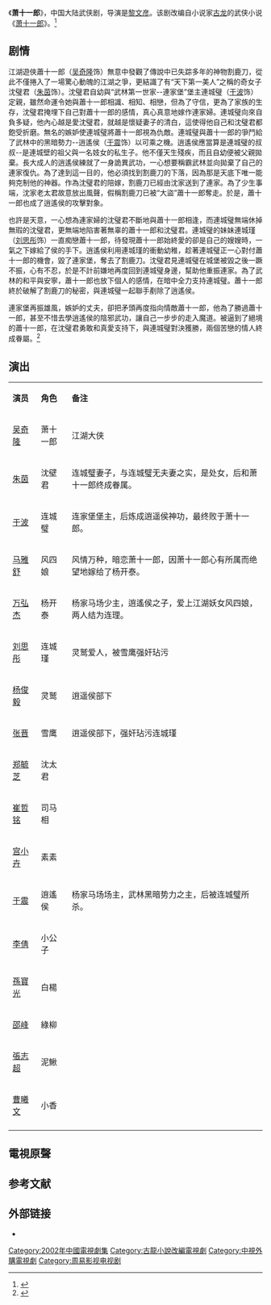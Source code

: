 {{Otheruses|subject=吴奇隆、朱茵、于波主演的武侠剧《萧十一郎》|other=其他同名条目|萧十一郎}}
{{电视节目信息框
| 名称     = 萧十一郎
| 别名     = 
| 英文名称 = ''{{lang|en|Treasure Raiders}}''
| 图片     = Treasure Raiders poster.jpg
| 图说     = 海报
| 分类     = 古装剧、武侠剧
| 原创者   = 古龙《萧十一郎》
| 导演     = [[黎文彦|黎文彦]]
| 监制     = 周林、黄德峰
| 出品人   = 王鹏举、周易、萧钰洪
| 编剧     = [[陈曼玲|陈曼玲]]
| 制作人   = 蒋雪柔
| 摄影     = 林建中、周俊伦
| 演出     = 吴奇隆<br>朱茵<br>于波<br>马雅舒
| 配音     =
| 旁白     = 
| 主题曲   = 《转弯》
| 演唱     = 吴奇隆
| 片尾曲   = 《隐痛》
| 演唱2    = 吴奇隆
| 地区     = {{CHNML}}
| 语言     = 普通话
| 集数     = 40集
| 每集长   = 45分钟
| 制作公司 = [[周易影视|周易影视]]<br>九洲音像出版公司
| 首播地区 = {{CHNML}}
| 电视网   = 北京电视台
| 开始     = 2003年5月
| 结束     = 2003年6月
| 先于     = 
| 后于     = 
| 相关剧集 = 
| 官方网站 = 
}}
《'''萧十一郎'''》，中国大陆武侠剧，导演是[[黎文彦|黎文彦]]。该剧改编自小说家[[古龙|古龙]]的武侠小说《[[蕭十一郎_(小說)|萧十一郎]]》。<ref>{{cite web |url=http://ent.163.com/edit/030522/030522_166818.html |title=电视剧《萧十一郎》今晚亮相荧屏 |date=2003-05-22 |accessdate=2014-04-27 |work=网易 |archive-date=2014-04-27 |archive-url=https://web.archive.org/web/20140427110023/http://ent.163.com/edit/030522/030522_166818.html |dead-url=no }}</ref>

==剧情==
{{See also|蕭十一郎 (小說)}}

江湖遊俠蕭十一郎（[[吴奇隆|吴奇隆]]饰）無意中發觀了傳說中已失踪多年的神物割鹿刀，從此不僅捲入了一場驚心動魄的江湖之爭，更結識了有“天下第一美人”之稱的奇女子沈璧君（[[朱茵|朱茵]]饰）。沈璧君自幼與“武林第一世家--連家堡”堡主連城璧（[[于波|于波]]饰）定親，雖然命運令她與蕭十一郎相識、相知、相戀，但為了守信，更為了家族的生存，沈璧君掩埋下自己對蕭十一郎的感情，真心真意地嫁作連家婦。連城璧向來自負多疑，他內心越是愛沈璧君，就越是懷疑妻子的清白，這使得他自己和沈璧君都飽受折磨。無名的嫉妒使連城璧將蕭十一郎視為仇敵。連城璧與蕭十一郎的爭鬥給了武林中的黑暗勢力--逍遙侯（[[于震|于震]]饰）以可乘之機。逍遙侯應當算是連城璧的叔叔--是連城壁的祖父與一名妓女的私生子。他不僅天生殘疾，而且自幼便被父親拋棄。長大成人的逍遙侯練就了一身詭異武功，一心想要稱霸武林並向拋棄了自己的連家復仇。為了達到這一目的，他必須找到割鹿刀的下落，因為那是天底下唯一能夠克制他的神器。作為沈璧君的陪嫁，割鹿刀已經由沈家送到了連家。為了少生事端，沈家老太君故意放出風聲，假稱割鹿刀已被“大盜”蕭十一郎奪走。於是，蕭十一郎也成了逍遙侯的攻擊對象。

也許是天意，一心想為連家婦的沈璧君不斷地與蕭十一郎相逢，而連城璧無端休掉無瑕的沈璧君，更無端地陷害著無辜的蕭十一郎和沈璧君。連城璧的妹妹連城瑾（[[刘思彤|刘思彤]]饰）一直痴戀蕭十一郎，待發現蕭十一郎始終愛的卻是自己的嫂嫂時，一氣之下嫁給了侯的手下。逍遙侯利用連城瑾的衝動幼稚，趁著連城璧正一心對付蕭十一郎的機會，毀了連家堡，奪去了割鹿刀。沈璧君見連城璧在城堡被毀之後一蹶不振，心有不忍，於是不計前嫌地再度回到連城璧身邊，幫助他重振連家。為了武林的和平與安寧，蕭十一郎也放下個人的感情，在暗中全力支持連城璧。蕭十一郎終於破解了割鹿刀的秘密，與連城璧一起聯手剷除了逍遙侯。

連家堡再振雄風，嫉妒的丈夫，卻把矛頭再度指向情敵蕭十一郎，他為了勝過蕭十一郎，甚至不惜去學逍遙侯的陰邪武功，讓自己一步步的走入魔道。被逼到了絕境的蕭十一郎，在沈璧君勇敢和真愛支持下，與連城璧對決獲勝，兩個苦戀的情人終成眷屬。<ref>{{cite web |url=http://ent.sina.com.cn/v/2003-06-02/1507152637.html |title=资料：四十集电视剧《萧十一郎》剧情简介(图) |accessdate=2014-04-27 |date=2003-06-02 |work=新浪 |archive-date=2019-12-12 |archive-url=https://web.archive.org/web/20191212135108/http://ent.sina.com.cn/v/2003-06-02/1507152637.html |dead-url=no }}</ref>

== 演出 ==
{|class="wikitable" width="50%"
|- style="background:cornflowerblue; color:white" align=center
|style="width:5%"|'''演员'''||style="width:6%"|'''角色'''||style="width:39%"|'''备注'''
|-
| [[吴奇隆|吴奇隆]] || 萧十一郎 ||江湖大侠
|- 
| [[朱茵|朱茵]] || 沈壁君 || 连城璧妻子，与连城璧无夫妻之实，是处女，后和萧十一郎终成眷属。
|-
| [[于波|于波]] || 连城璧 ||连家堡堡主，后炼成逍遥侯神功，最终败于萧十一郎。
|- 
| [[马雅舒|马雅舒]] || 风四娘 || 风情万种，暗恋萧十一郎，因萧十一郎心有所属而绝望地嫁给了杨开泰。
|-
| [[万弘杰|万弘杰]] || 杨开泰 || 杨家马场少主，逍遙侯之子，爱上江湖妖女风四娘，两人结为连理。
|-
| [[刘思彤|刘思彤]] || 连城瑾 ||   灵鹫爱人，被雪鹰强奸玷污
|-
| [[杨俊毅|杨俊毅]] || 灵鹫 ||   逍遥侯部下
|-
| [[张晋|张晋]] || 雪鹰 ||   逍遥侯部下，强奸玷污连城瑾
|- 
| [[郑毓芝|郑毓芝]] || 沈太君 ||   
|- 
| [[崔哲铭|崔哲铭]] || 司马相 ||   
|-
| [[宫小卉|宫小卉]] || 素素 ||   
|-
| [[于震|于震]] || 逍遙侯 ||杨家马场场主，武林黑暗势力之主，后被连城璧所杀。
|-  
| [[李倩_(演员)|李倩]] || 小公子 ||
|-
| [[孫寶光|孫寶光]] || 白楊 ||
|-
| [[邵峰|邵峰]] || 綠柳 ||  
|-
| [[張志超|張志超]] || 泥鰍 || 
|-
| [[曹曦文|曹曦文]] || 小香 || 
|-
|}

==電視原聲==
{{Tracklist
| total_length = 

| extra_column = 演唱

| title1 =《转弯》
| note1 = 主题曲
| music1 = 
| lyrics1 =  
| arranger1 = 
| producer1 = 
| extra1   = 吳奇隆

| title2 =《隐痛》
| note2 = 片尾曲
| music2 =    
| lyrics2 =   
| arranger2 =   
| producer2 = 
| extra2   = 吴奇隆 
}}

==参考文献==
{{reflist}}

==外部链接==
* {{douban|title=《萧十一郎》}}

{{吳奇隆}}
{{2002年中國大陸古裝/民初電視劇}}
{{中視八點檔}}
{{DEFAULTSORT:Xiao萧十一郎}}
[[Category:2002年中國電視劇集|Category:2002年中國電視劇集]]
[[Category:古龍小說改編電視劇|Category:古龍小說改編電視劇]]
[[Category:中視外購電視劇|Category:中視外購電視劇]]
[[Category:周易影视电视剧|Category:周易影视电视剧]]